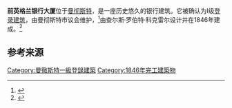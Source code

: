 {{Infobox Historic building
|image=Bank of England building, Manchester.jpg
|caption=
|name=Former Bank of England Building, Manchester
|location_town=[[曼彻斯特|曼彻斯特]]
|location_country=[[英格兰|英格兰]]
|map_type=Greater Manchester
|latitude=53.481372
|longitude=-2.243387
|architect={{tsl|en|Charles Robert Cockerell||Charles Robert Cockerell}}
|client=
|engineer=
|construction_start_date=
|completion_date=1846
|date_demolished=
|cost=
|structural_system=
|style=
|size=
}}
'''前英格兰银行大厦'''位于[[曼彻斯特|曼彻斯特]]，是一座历史悠久的银行建筑。它被确认为I级[[登錄建築|登录建筑]]，由曼彻斯特市议会维护，<ref name=MCC>{{cite web|url=http://www.manchester.gov.uk/site/scripts/documents_info.php?documentID=1908&pageNumber=10|title=Listed buildings in Manchester by street (K)|publisher=Manchester City Council|accessdate=2007-12-14|archive-date=2008-01-04|archive-url=https://web.archive.org/web/20080104224725/http://www.manchester.gov.uk/site/scripts/documents_info.php?documentID=1908&pageNumber=10|dead-url=no}}</ref>由查尔斯·罗伯特·科克雷尔设计并在1846年建成。<ref>{{cite book|last=Canniffe|first=Eamonn|title=Manchester Architecture Guide|publisher=University of Manchester|year=1998|page=35|isbn=1-900756-06-4}}</ref>

== 参考来源 ==
{{reflist}}

{{英國建築小作品}}

[[Category:曼徹斯特一級登錄建築|Category:曼徹斯特一級登錄建築]]
[[Category:1846年完工建築物|Category:1846年完工建築物]]